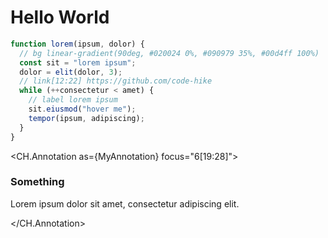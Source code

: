 
# Hello World

```js app.js focus=2:7 box=3[11:24]
function lorem(ipsum, dolor) {
  // bg linear-gradient(90deg, #020024 0%, #090979 35%, #00d4ff 100%)
  const sit = "lorem ipsum";
  dolor = elit(dolor, 3);
  // link[12:22] https://github.com/code-hike
  while (++consectetur < amet) {
    // label lorem ipsum
    sit.eiusmod("hover me");
    tempor(ipsum, adipiscing);
  }
}
```

<CH.Annotation as={MyAnnotation} focus="6[19:28]">

### Something

Lorem ipsum dolor sit amet, consectetur adipiscing elit.

</CH.Annotation>
